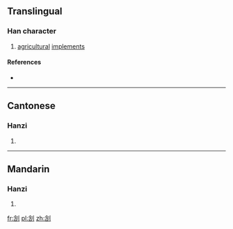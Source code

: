 ==Translingual==

===Han character===
{{Han char|rn=18|rad=刀|as=07|sn=9|four=|canj=ORLN|ids=⿰含刂}}

# [[agricultural]] [[implement]]s

====References====
* {{Han ref|kx=0140.200|hdz=10342.110|uh=34E7|ud=13543}}

----

==Cantonese==

===Hanzi===
{{yue-hanzi|jyut=[[deoi1]], [[haang1]], [[zim1]], [[zim2]]|y=deui1, haang1, jim1, jim2}}

# {{defn|lang=yue|sort=刀07}}

----

==Mandarin==

===Hanzi===
{{cmn-hanzi|pin=[[yǎn]] ([[yan3]])|wg=yen<sup>3</sup>}}

# {{defn|lang=cmn|sort=刀07}}

[[fr:㓧]]
[[pl:㓧]]
[[zh:㓧]]